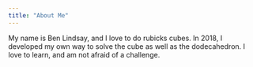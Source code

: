 ```yaml
---
title: "About Me"
---
```


My name is Ben Lindsay, and I love to do rubicks cubes. In 2018, I developed my own way to solve the cube as well as the dodecahedron. I love to learn, and am not afraid of a challenge.

